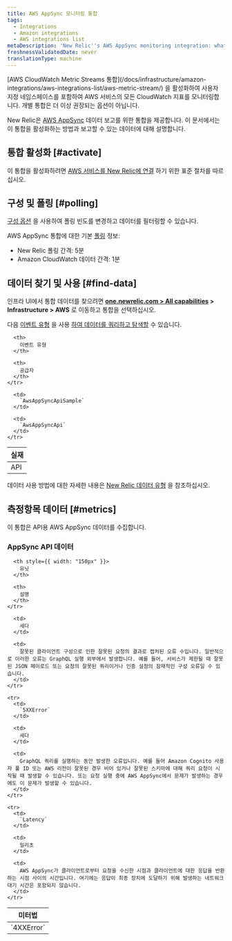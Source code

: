 ```yaml
---
title: AWS AppSync 모니터링 통합
tags:
  - Integrations
  - Amazon integrations
  - AWS integrations list
metaDescription: 'New Relic''s AWS AppSync monitoring integration: what data it reports, and how to enable it.'
freshnessValidatedDate: never
translationType: machine
---
```


<Callout variant="important">
  [AWS CloudWatch Metric Streams 통합](/docs/infrastructure/amazon-integrations/aws-integrations-list/aws-metric-stream/) 을 활성화하여 사용자 지정 네임스페이스를 포함하여 AWS 서비스의 모든 CloudWatch 지표를 모니터링합니다. 개별 통합은 더 이상 권장되는 옵션이 아닙니다.
</Callout>

New Relic은 [AWS AppSync](https://aws.amazon.com/appsync/) 데이터 보고를 위한 통합을 제공합니다. 이 문서에서는 이 통합을 활성화하는 방법과 보고할 수 있는 데이터에 대해 설명합니다.

## 통합 활성화 [#activate]

이 통합을 활성화하려면 [AWS 서비스를 New Relic에 연결](/docs/infrastructure/infrastructure-integrations/getting-started/connect-aws-integrations-infrastructure) 하기 위한 표준 절차를 따르십시오.

## 구성 및 폴링 [#polling]

[구성 옵션](/docs/integrations/new-relic-integrations/getting-started/configure-polling-frequency-data-collection-cloud-integrations) 을 사용하여 폴링 빈도를 변경하고 데이터를 필터링할 수 있습니다.

AWS AppSync 통합에 대한 기본 [폴링](/docs/infrastructure/amazon-integrations/aws-integrations-list/aws-polling-intervals-infrastructure-integrations) 정보:

* New Relic 폴링 간격: 5분
* Amazon CloudWatch 데이터 간격: 1분

## 데이터 찾기 및 사용 [#find-data]

인프라 UI에서 통합 데이터를 찾으려면 **[one.newrelic.com > All capabilities](https://one.newrelic.com/all-capabilities) > Infrastructure > AWS** 로 이동하고 통합을 선택하십시오.

다음 [이벤트 유형](/docs/data-apis/understand-data/new-relic-data-types/#event-data) 을 사용 [하여 데이터를 쿼리하고 탐색할](/docs/using-new-relic/data/understand-data/query-new-relic-data) 수 있습니다.

<table>
  <thead>
    <tr>
      <th>
        실재
      </th>

      <th>
        이벤트 유형
      </th>

      <th>
        공급자
      </th>
    </tr>
  </thead>

  <tbody>
    <tr>
      <td>
        API
      </td>

      <td>
        `AwsAppSyncApiSample`
      </td>

      <td>
        `AwsAppSyncApi`
      </td>
    </tr>
  </tbody>
</table>

데이터 사용 방법에 대한 자세한 내용은 [New Relic 데이터 유형](/docs/telemetry-data-platform/understand-data/new-relic-data-types/) 을 참조하십시오.

## 측정항목 데이터 [#metrics]

이 통합은 API용 AWS AppSync 데이터를 수집합니다.

### AppSync API 데이터

<table>
  <thead>
    <tr>
      <th style={{ width: "275px" }}>
        미터법
      </th>

      <th style={{ width: "150px" }}>
        유닛
      </th>

      <th>
        설명
      </th>
    </tr>
  </thead>

  <tbody>
    <tr>
      <td>
        `4XXError`
      </td>

      <td>
        세다
      </td>

      <td>
        잘못된 클라이언트 구성으로 인한 잘못된 요청의 결과로 캡처된 오류 수입니다. 일반적으로 이러한 오류는 GraphQL 실행 외부에서 발생합니다. 예를 들어, 서비스가 제한될 때 잘못된 JSON 페이로드 또는 요청의 잘못된 쿼리이거나 인증 설정의 잠재적인 구성 오류일 수 있습니다.
      </td>
    </tr>

    <tr>
      <td>
        `5XXError`
      </td>

      <td>
        세다
      </td>

      <td>
        GraphQL 쿼리를 실행하는 동안 발생한 오류입니다. 예를 들어 Amazon Cognito 사용자 풀 ID 또는 AWS 리전이 잘못된 경우 비어 있거나 잘못된 스키마에 대해 쿼리 요청이 시작될 때 발생할 수 있습니다. 또는 요청 실행 중에 AWS AppSync에서 문제가 발생하는 경우에도 이 문제가 발생할 수 있습니다.
      </td>
    </tr>

    <tr>
      <td>
        `Latency`
      </td>

      <td>
        밀리초
      </td>

      <td>
        AWS AppSync가 클라이언트로부터 요청을 수신한 시점과 클라이언트에 대한 응답을 반환하는 시점 사이의 시간입니다. 여기에는 응답이 최종 장치에 도달하기 위해 발생하는 네트워크 대기 시간은 포함되지 않습니다.
      </td>
    </tr>
  </tbody>
</table>